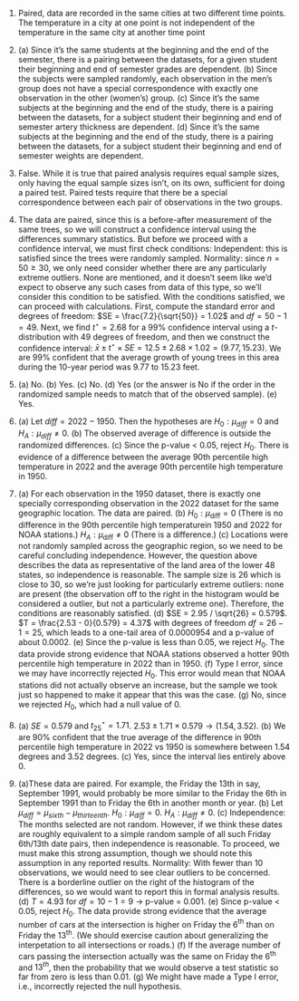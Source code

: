 1.  Paired, data are recorded in the same cities at two different time points. The temperature in a city at one point is not independent of the temperature in the same city at another time point

    \addtocounter{enumi}{1}

2.  \(a\) Since it's the same students at the beginning and the end of the semester, there is a pairing between the datasets, for a given student their beginning and end of semester grades are dependent. (b) Since the subjects were sampled randomly, each observation in the men's group does not have a special correspondence with exactly one observation in the other (women's) group. (c) Since it's the same subjects at the beginning and the end of the study, there is a pairing between the datasets, for a subject student their beginning and end of semester artery thickness are dependent. (d) Since it's the same subjects at the beginning and the end of the study, there is a pairing between the datasets, for a subject student their beginning and end of semester weights are dependent.

    \addtocounter{enumi}{1}

3.  False. While it is true that paired analysis requires equal sample sizes, only having the equal sample sizes isn't, on its own, sufficient for doing a paired test. Paired tests require that there be a special correspondence between each pair of observations in the two groups.

    \addtocounter{enumi}{1}

4.  The data are paired, since this is a before-after measurement of the same trees, so we will construct a confidence interval using the differences summary statistics. But before we proceed with a confidence interval, we must first check conditions: Independent: this is satisfied since the trees were randomly sampled. Normality: since $n = 50 \geq 30$, we only need consider whether there are any particularly extreme outliers. None are mentioned, and it doesn't seem like we'd expect to observe any such cases from data of this type, so we'll consider this condition to be satisfied. With the conditions satisfied, we can proceed with calculations. First, compute the standard error and degrees of freedom: $SE = \frac{7.2}{\sqrt{50}} = 1.02$ and $df = 50 - 1 = 49$. Next, we find $t^{\star} = 2.68$ for a 99% confidence interval using a $t$-distribution with 49 degrees of freedom, and then we construct the confidence interval: $\bar{x} \pm t^{\star} \times SE = 12.5 \pm 2.68 \times 1.02 = (9.77, 15.23)$. We are 99% confident that the average growth of young trees in this area during the 10-year period was 9.77 to 15.23 feet.

    \addtocounter{enumi}{1}

5.  \(a\) No. (b) Yes. (c) No. (d) Yes (or the answer is No if the order in the randomized sample needs to match that of the observed sample). (e) Yes.

    \addtocounter{enumi}{1}

6.  \(a\) Let $diff = 2022 - 1950$. Then the hypotheses are $H_0: \mu_{diff} = 0$ and $H_A: \mu_{diff} \ne 0$. (b) The observed average of difference is outside the randomized differences. (c) Since the p-value $<$ 0.05, reject $H_0$. There is evidence of a difference between the average 90th percentile high temperature in 2022 and the average 90th percentile high temperature in 1950.

    \addtocounter{enumi}{1}

7.  \(a\) For each observation in the 1950 dataset, there is exactly one specially corresponding observation in the 2022 dataset for the same geographic location. The data are paired. (b) $H_0: \mu_{\text{diff}} = 0$ (There is no difference in the 90th percentile high temperaturein 1950 and 2022 for NOAA stations.) $H_A: \mu_{\text{diff}} \neq 0$ (There is a difference.) (c) Locations were not randomly sampled across the geographic region, so we need to be careful concluding independence. However, the question above describes the data as representative of the land area of the lower 48 states, so independence is reasonable. The sample size is 26 which is close to 30, so we're just looking for particularly extreme outliers: none are present (the observation off to the right in the histogram would be considered a outlier, but not a particularly extreme one). Therefore, the conditions are reasonably satisfied. (d) $SE = 2.95 / \sqrt{26} = 0.579$. $T = \frac{2.53 - 0}{0.579} = 4.37$ with degrees of freedom $df = 26 - 1 = 25$, which leads to a one-tail area of 0.0000954 and a p-value of about 0.0002. (e) Since the p-value is less than 0.05, we reject $H_0$. The data provide strong evidence that NOAA stations observed a hotter 90th percentile high temperature in 2022 than in 1950. (f) Type I error, since we may have incorrectly rejected $H_0$. This error would mean that NOAA stations did not actually observe an increase, but the sample we took just so happened to make it appear that this was the case. (g) No, since we rejected $H_0$, which had a null value of 0.

    \addtocounter{enumi}{1}

8.  \(a\) $SE = 0.579$ and $t^{\star}_{25} = 1.71$. $2.53 \pm 1.71 \times 0.579 \to (1.54, 3.52)$. (b) We are 90% confident that the true average of the difference in 90th percentile high temperature in 2022 vs 1950 is somewhere between 1.54 degrees and 3.52 degrees. (c) Yes, since the interval lies entirely above 0.

    \addtocounter{enumi}{1}

9.  (a)These data are paired. For example, the Friday the 13th in say, September 1991, would probably be more similar to the Friday the 6th in September 1991 than to Friday the 6th in another month or year. (b) Let $\mu_{\textit{diff}} = \mu_{sixth} - \mu_{thirteenth}$. $H_0: \mu_{\textit{diff}} = 0$. $H_A: \mu_{\textit{diff}} \ne 0$. (c) Independence: The months selected are not random. However, if we think these dates are roughly equivalent to a simple random sample of all such Friday 6th/13th date pairs, then independence is reasonable. To proceed, we must make this strong assumption, though we should note this assumption in any reported results. Normality: With fewer than 10 observations, we would need to see clear outliers to be concerned. There is a borderline outlier on the right of the histogram of the differences, so we would want to report this in formal analysis results. (d) $T = 4.93$ for $df = 10 - 1 = 9$ $\to$ p-value = 0.001. (e) Since p-value $<$ 0.05, reject $H_0$. The data provide strong evidence that the average number of cars at the intersection is higher on Friday the 6$^{\text{th}}$ than on Friday the 13$^{\text{th}}$. (We should exercise caution about generalizing the interpetation to all intersections or roads.) (f) If the average number of cars passing the intersection actually was the same on Friday the 6$^{\text{th}}$ and $13^{th}$, then the probability that we would observe a test statistic so far from zero is less than 0.01. (g) We might have made a Type I error, i.e., incorrectly rejected the null hypothesis.

    \addtocounter{enumi}{1}
